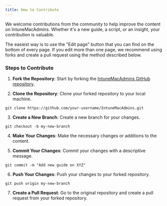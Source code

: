 ```yaml
---
title: How to Contribute
---
```



We welcome contributions from the community to help improve the content on IntuneMacAdmins. Whether it's a new guide, a script, or an insight, your contribution is valuable.

<Aside type="tip">
The easiest way is to use the "Edit page" button that you can find on the bottom of every page. If you edit more than one page, we recommend using forks and create a pull request using the method described below.
</Aside>

### Steps to Contribute

1. **Fork the Repository**: Start by forking the [IntuneMacAdmins GitHub repository](https://github.com/ugurkocde/IntuneMacAdmins).

2. **Clone the Repository**: Clone your forked repository to your local machine.

```git clone https://github.com/your-username/IntuneMacAdmins.git```

3. **Create a New Branch**: Create a new branch for your changes.

```git checkout -b my-new-branch```


4. **Make Your Changes**: Make the necessary changes or additions to the content.

5. **Commit Your Changes**: Commit your changes with a descriptive message.

```git commit -m "Add new guide on XYZ"```

6. **Push Your Changes**: Push your changes to your forked repository.

```git push origin my-new-branch```

7. **Create a Pull Request**: Go to the original repository and create a pull request from your forked repository.
